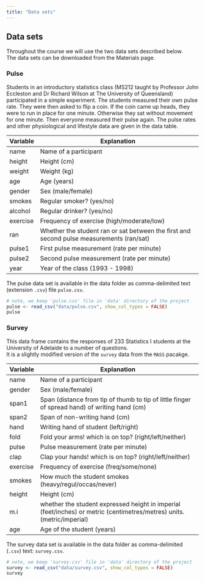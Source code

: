 ```yaml
---
title: "Data sets"
---
```


## Data sets

Throughout the course we will use the two data sets described below.  
The data sets can be downloaded from the Materials page.

### Pulse 
  
Students in an introductory statistics class (MS212 taught by Professor John Eccleston and Dr Richard Wilson at The University of Queensland) participated in a simple experiment. The students measured their own pulse rate. They were then asked to flip a coin. If the coin came up heads, they were to run in place for one minute. Otherwise they sat without movement for one minute. Then everyone measured their pulse again. The pulse rates and other physiological and lifestyle data are given in the data table.

|Variable | Explanation |
|---|-----------------------------------------------------|
| name | Name of a participant |
| height	  |	Height (cm) |
| weight	  |	Weight (kg) |
| age	    |	Age (years) |
| gender	  |	Sex (male/female) |
| smokes	  |	Regular smoker? (yes/no) |
| alcohol	|	Regular drinker? (yes/no) |
| exercise	|	Frequency of exercise (high/moderate/low) |
| ran	    |	Whether the student ran or sat between the first and second pulse measurements (ran/sat) |
| pulse1  	|	First pulse measurement (rate per minute) |
| pulse2	  |	Second pulse measurement (rate per minute) |
| year		  | Year of the class (1993 - 1998) |

The pulse data set is available in the data folder as comma-delimited text (extension `.csv`) file `pulse.csv`.


```r
# note, we keep 'pulse.csv' file in 'data' directory of the project
pulse <- read_csv("data/pulse.csv", show_col_types = FALSE)
pulse 
```

 
### Survey

This data frame contains the responses of 233 Statistics I students at the University of Adelaide to a number of questions.  
It is a slightly modified version of the `survey` data from the `MASS` pacakge.

|Variable | Explanation |
|---|-----------------------------------------------------|
| name | Name of a participant  |
| gender	  |	Sex (male/female) |
| span1   | Span (distance from tip of thumb to tip of little finger of spread hand) of writing hand (cm) | 
| span2   | Span of non-writing hand (cm) | 
| hand  | Writing hand of student (left/right) |
| fold | Fold your arms! which is on top? (right/left/neither) |
| pulse  	|	Pulse measurement (rate per minute)|
| clap | Clap your hands! which is on top? (right/left/neither) |
| exercise	|	Frequency of exercise (freq/some/none)|
| smokes	  |	How much the student smokes (heavy/regul/occas/never)|
| height	  |	Height (cm) |
| m.i	  |	whether the student expressed height in imperial (feet/inches) or metric (centimetres/metres) units. (metric/imperial) |
| age	    |	Age of the student (years)|

The survey data set is available in the data folder as comma-delimited (`.csv`) text: `survey.csv`.

```r
# note, we keep 'survey.csv' file in 'data' directory of the project
survey <- read_csv("data/survey.csv", show_col_types = FALSE)
survey 
```
